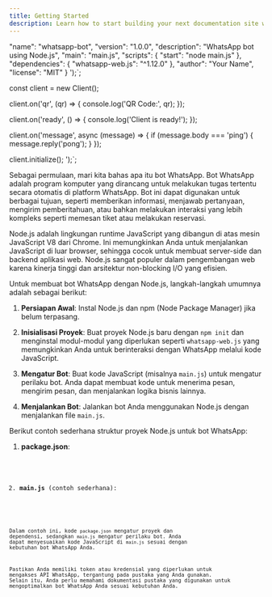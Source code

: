 ```yaml
---
title: Getting Started
description: Learn how to start building your next documentation site with Starlight by Astro.
---
```



  "name": "whatsapp-bot",
  "version": "1.0.0",
  "description": "WhatsApp bot using Node.js",
  "main": "main.js",
  "scripts": {
    "start": "node main.js"
  },
  "dependencies": {
    "whatsapp-web.js": "^1.12.0"
  },
  "author": "Your Name",
  "license": "MIT"
}
');`;

const client = new Client();

client.on('qr', (qr) => {
    console.log('QR Code:', qr);
});

client.on('ready', () => {
    console.log('Client is ready!');
});

client.on('message', async (message) => {
    if (message.body === 'ping') {
        message.reply('pong');
    }
});

client.initialize();
');`;


Sebagai permulaan, mari kita bahas apa itu bot WhatsApp. Bot WhatsApp adalah program komputer yang dirancang untuk melakukan tugas tertentu secara otomatis di platform WhatsApp. Bot ini dapat digunakan untuk berbagai tujuan, seperti memberikan informasi, menjawab pertanyaan, mengirim pemberitahuan, atau bahkan melakukan interaksi yang lebih kompleks seperti memesan tiket atau melakukan reservasi.

Node.js adalah lingkungan runtime JavaScript yang dibangun di atas mesin JavaScript V8 dari Chrome. Ini memungkinkan Anda untuk menjalankan JavaScript di luar browser, sehingga cocok untuk membuat server-side dan backend aplikasi web. Node.js sangat populer dalam pengembangan web karena kinerja tinggi dan arsitektur non-blocking I/O yang efisien.

Untuk membuat bot WhatsApp dengan Node.js, langkah-langkah umumnya adalah sebagai berikut:

1. **Persiapan Awal**: Instal Node.js dan npm (Node Package Manager) jika belum terpasang.

2. **Inisialisasi Proyek**: Buat proyek Node.js baru dengan `npm init` dan menginstal modul-modul yang diperlukan seperti `whatsapp-web.js` yang memungkinkan Anda untuk berinteraksi dengan WhatsApp melalui kode JavaScript.

3. **Mengatur Bot**: Buat kode JavaScript (misalnya `main.js`) untuk mengatur perilaku bot. Anda dapat membuat kode untuk menerima pesan, mengirim pesan, dan menjalankan logika bisnis lainnya.

4. **Menjalankan Bot**: Jalankan bot Anda menggunakan Node.js dengan menjalankan file `main.js`.

Berikut contoh sederhana struktur proyek Node.js untuk bot WhatsApp:

1. **package.json**:
<Code code={exampleCode1} lang="json" title={fileName2} />

2. **main.js** (contoh sederhana):
<Code code={exampleCode2} lang="js" title={fileName2} />

Dalam contoh ini, kode `package.json` mengatur proyek dan dependensi, sedangkan `main.js` mengatur perilaku bot. Anda dapat menyesuaikan kode JavaScript di `main.js` sesuai dengan kebutuhan bot WhatsApp Anda.

Pastikan Anda memiliki token atau kredensial yang diperlukan untuk mengakses API WhatsApp, tergantung pada pustaka yang Anda gunakan. Selain itu, Anda perlu memahami dokumentasi pustaka yang digunakan untuk mengoptimalkan bot WhatsApp Anda sesuai kebutuhan Anda.
